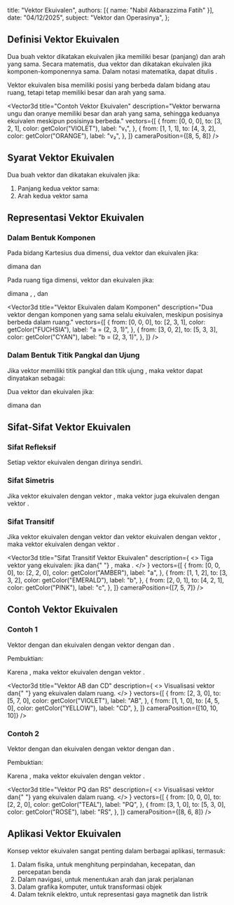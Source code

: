
  title: "Vektor Ekuivalen",
  authors: [{ name: "Nabil Akbarazzima Fatih" }],
  date: "04/12/2025",
  subject: "Vektor dan Operasinya",
};

## Definisi Vektor Ekuivalen

Dua buah vektor dikatakan ekuivalen jika memiliki besar (panjang) dan arah yang sama. Secara matematis, dua vektor <InlineMath math="\vec{a}" /> dan <InlineMath math="\vec{b}" /> dikatakan ekuivalen jika komponen-komponennya sama. Dalam notasi matematika, dapat ditulis <InlineMath math="\vec{a} \equiv \vec{b}" />.

Vektor ekuivalen bisa memiliki posisi yang berbeda dalam bidang atau ruang, tetapi tetap memiliki besar dan arah yang sama.

<Vector3d
  title="Contoh Vektor Ekuivalen"
  description="Vektor berwarna ungu dan oranye memiliki besar dan arah yang sama, sehingga keduanya ekuivalen meskipun posisinya berbeda."
  vectors={[
    {
      from: [0, 0, 0],
      to: [3, 2, 1],
      color: getColor("VIOLET"),
      label: "v₁",
    },
    {
      from: [1, 1, 1],
      to: [4, 3, 2],
      color: getColor("ORANGE"),
      label: "v₂",
    },
  ]}
  cameraPosition={[8, 5, 8]}
/>

## Syarat Vektor Ekuivalen

Dua buah vektor <InlineMath math="\overrightarrow{CD}" /> dan <InlineMath math="\overrightarrow{PQ}" /> dikatakan ekuivalen jika:

1. Panjang kedua vektor sama: <InlineMath math="|\overrightarrow{CD}| = |\overrightarrow{PQ}|" />
2. Arah kedua vektor sama

## Representasi Vektor Ekuivalen

### Dalam Bentuk Komponen

Pada bidang Kartesius dua dimensi, dua vektor <InlineMath math="\vec{a}" /> dan <InlineMath math="\vec{b}" /> ekuivalen jika:

<BlockMath math="\vec{a} = (a_1, a_2) \equiv \vec{b} = (b_1, b_2)" />

dimana <InlineMath math="a_1 = b_1" /> dan <InlineMath math="a_2 = b_2" />

Pada ruang tiga dimensi, vektor <InlineMath math="\vec{a}" /> dan <InlineMath math="\vec{b}" /> ekuivalen jika:

<BlockMath math="\vec{a} = (a_1, a_2, a_3) \equiv \vec{b} = (b_1, b_2, b_3)" />

dimana <InlineMath math="a_1 = b_1" />, <InlineMath math="a_2 = b_2" />, dan <InlineMath math="a_3 = b_3" />

<Vector3d
  title="Vektor Ekuivalen dalam Komponen"
  description="Dua vektor dengan komponen yang sama selalu ekuivalen, meskipun posisinya berbeda dalam ruang."
  vectors={[
    {
      from: [0, 0, 0],
      to: [2, 3, 1],
      color: getColor("FUCHSIA"),
      label: "a = (2, 3, 1)",
    },
    {
      from: [3, 0, 2],
      to: [5, 3, 3],
      color: getColor("CYAN"),
      label: "b = (2, 3, 1)",
    },
  ]}
/>

### Dalam Bentuk Titik Pangkal dan Ujung

Jika vektor <InlineMath math="\overrightarrow{AB}" /> memiliki titik pangkal <InlineMath math="A(x_1, y_1)" /> dan titik ujung <InlineMath math="B(x_2, y_2)" />, maka vektor dapat dinyatakan sebagai:

<BlockMath math="\overrightarrow{AB} = (x_2 - x_1, y_2 - y_1)" />

Dua vektor <InlineMath math="\overrightarrow{AB}" /> dan <InlineMath math="\overrightarrow{CD}" /> ekuivalen jika:

<BlockMath math="(x_2 - x_1, y_2 - y_1) = (x_4 - x_3, y_4 - y_3)" />

dimana <InlineMath math="C(x_3, y_3)" /> dan <InlineMath math="D(x_4, y_4)" />

## Sifat-Sifat Vektor Ekuivalen

### Sifat Refleksif

Setiap vektor ekuivalen dengan dirinya sendiri.

<BlockMath math="\vec{a} \equiv \vec{a}" />

### Sifat Simetris

Jika vektor <InlineMath math="\vec{a}" /> ekuivalen dengan vektor <InlineMath math="\vec{b}" />, maka vektor <InlineMath math="\vec{b}" /> juga ekuivalen dengan vektor <InlineMath math="\vec{a}" />.

<BlockMath math="\text{Jika } \vec{a} \equiv \vec{b} \text{, maka } \vec{b} \equiv \vec{a}" />

### Sifat Transitif

Jika vektor <InlineMath math="\vec{a}" /> ekuivalen dengan vektor <InlineMath math="\vec{b}" /> dan vektor <InlineMath math="\vec{b}" /> ekuivalen dengan vektor <InlineMath math="\vec{c}" />, maka vektor <InlineMath math="\vec{a}" /> ekuivalen dengan vektor <InlineMath math="\vec{c}" />.

<div className="flex flex-col gap-4">
  <BlockMath math="\text{Jika } \vec{a} \equiv \vec{b} \text{ dan } \vec{b} \equiv \vec{c} \text{, maka } \vec{a} \equiv \vec{c}" />

  <Vector3d
    title="Sifat Transitif Vektor Ekuivalen"
    description={
      <>
        Tiga vektor yang ekuivalen: jika <InlineMath math="a \equiv b" /> dan{" "}
        <InlineMath math="b \equiv c" />, maka <InlineMath math="a \equiv c" />.
      </>
    }
    vectors={[
      {
        from: [0, 0, 0],
        to: [2, 2, 0],
        color: getColor("AMBER"),
        label: "a",
      },
      {
        from: [1, 1, 2],
        to: [3, 3, 2],
        color: getColor("EMERALD"),
        label: "b",
      },
      {
        from: [2, 0, 1],
        to: [4, 2, 1],
        color: getColor("PINK"),
        label: "c",
      },
    ]}
    cameraPosition={[7, 5, 7]}
  />
</div>

## Contoh Vektor Ekuivalen

### Contoh 1

Vektor <InlineMath math="\overrightarrow{AB}" /> dengan <InlineMath math="A(2, 3)" /> dan <InlineMath math="B(5, 7)" /> ekuivalen dengan vektor <InlineMath math="\overrightarrow{CD}" /> dengan <InlineMath math="C(1, 1)" /> dan <InlineMath math="D(4, 5)" />.

Pembuktian:

<div className="flex flex-col gap-4">
  <BlockMath math="\overrightarrow{AB} = (5-2, 7-3) = (3, 4)" />
  <BlockMath math="\overrightarrow{CD} = (4-1, 5-1) = (3, 4)" />
</div>

Karena <InlineMath math="\overrightarrow{AB} = \overrightarrow{CD} = (3, 4)" />, maka vektor <InlineMath math="\overrightarrow{AB}" /> ekuivalen dengan vektor <InlineMath math="\overrightarrow{CD}" />.

<Vector3d
  title="Vektor AB dan CD"
  description={
    <>
      Visualisasi vektor <InlineMath math="AB(3,4,0)" /> dan{" "}
      <InlineMath math="CD(3,4,0)" /> yang ekuivalen dalam ruang.
    </>
  }
  vectors={[
    {
      from: [2, 3, 0],
      to: [5, 7, 0],
      color: getColor("VIOLET"),
      label: "AB",
    },
    {
      from: [1, 1, 0],
      to: [4, 5, 0],
      color: getColor("YELLOW"),
      label: "CD",
    },
  ]}
  cameraPosition={[10, 10, 10]}
/>

### Contoh 2

Vektor <InlineMath math="\overrightarrow{PQ}" /> dengan <InlineMath math="P(0, 0)" /> dan <InlineMath math="Q(2, 2)" /> ekuivalen dengan vektor <InlineMath math="\overrightarrow{RS}" /> dengan <InlineMath math="R(3, 1)" /> dan <InlineMath math="S(5, 3)" />.

Pembuktian:

<div className="flex flex-col gap-4">
  <BlockMath math="\overrightarrow{PQ} = (2-0, 2-0) = (2, 2)" />
  <BlockMath math="\overrightarrow{RS} = (5-3, 3-1) = (2, 2)" />
</div>

Karena <InlineMath math="\overrightarrow{PQ} = \overrightarrow{RS} = (2, 2)" />, maka vektor <InlineMath math="\overrightarrow{PQ}" /> ekuivalen dengan vektor <InlineMath math="\overrightarrow{RS}" />.

<Vector3d
  title="Vektor PQ dan RS"
  description={
    <>
      Visualisasi vektor <InlineMath math="PQ(2,2,0)" /> dan{" "}
      <InlineMath math="RS(2,2,0)" /> yang ekuivalen dalam ruang.
    </>
  }
  vectors={[
    {
      from: [0, 0, 0],
      to: [2, 2, 0],
      color: getColor("TEAL"),
      label: "PQ",
    },
    {
      from: [3, 1, 0],
      to: [5, 3, 0],
      color: getColor("ROSE"),
      label: "RS",
    },
  ]}
  cameraPosition={[8, 6, 8]}
/>

## Aplikasi Vektor Ekuivalen

Konsep vektor ekuivalen sangat penting dalam berbagai aplikasi, termasuk:

1. Dalam fisika, untuk menghitung perpindahan, kecepatan, dan percepatan benda
2. Dalam navigasi, untuk menentukan arah dan jarak perjalanan
3. Dalam grafika komputer, untuk transformasi objek
4. Dalam teknik elektro, untuk representasi gaya magnetik dan listrik
